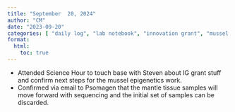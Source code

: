 ```yaml
---
title: "September  20, 2024"
author: "CM"
date: "2023-09-20"
categories: [ "daily log", "lab notebook", "innovation grant", "mussel epigenetics", "planning", "project management"]
format:
  html:
    toc: true
---
```


- Attended Science Hour to touch base with Steven about IG grant stuff and confirm next steps for the mussel epigenetics work. 
- Confirmed via email to Psomagen that the mantle tissue samples will move forward with sequencing and the initial set of samples can be discarded.